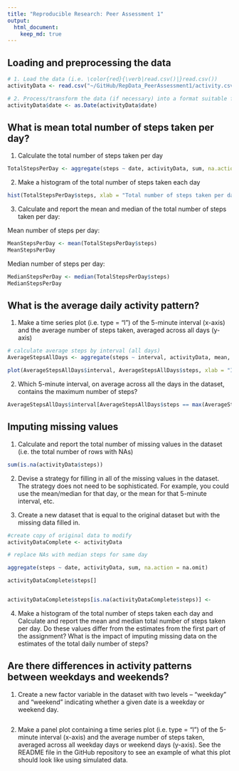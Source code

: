 ```yaml
---
title: "Reproducible Research: Peer Assessment 1"
output: 
  html_document:
    keep_md: true
---
```


## Loading and preprocessing the data

```r
# 1. Load the data (i.e. \color{red}{\verb|read.csv()|}read.csv())
activityData <- read.csv("~/GitHub/RepData_PeerAssessment1/activity.csv")

# 2. Process/transform the data (if necessary) into a format suitable for your analysis
activityData$date <- as.Date(activityData$date)
```

## What is mean total number of steps taken per day?

1. Calculate the total number of steps taken per day
```r
TotalStepsPerDay <- aggregate(steps ~ date, activityData, sum, na.action = na.omit)
```

2. Make a histogram of the total number of steps taken each day
```r
hist(TotalStepsPerDay$steps, xlab = "Total number of steps taken per day", main = "Total number of steps taken per day", breaks = 16, col = "lightblue")
```

3. Calculate and report the mean and median of the total number of steps taken per day:

Mean number of steps per day:
```r
MeanStepsPerDay <- mean(TotalStepsPerDay$steps)
MeanStepsPerDay
```
Median number of steps per day:
```r
MedianStepsPerDay <- median(TotalStepsPerDay$steps)
MedianStepsPerDay
```

## What is the average daily activity pattern?

1. Make a time series plot (i.e. \color{red}{\verb|type = "l"|}type = "l") of the 5-minute interval (x-axis) and the average number of steps taken, averaged across all days (y-axis)

```r
# calculate average steps by interval (all days)
AverageStepsAllDays <- aggregate(steps ~ interval, activityData, mean, na.action = na.omit)

plot(AverageStepsAllDays$interval, AverageStepsAllDays$steps, xlab = "Intervals (5-minutes)", ylab = "Average number of steps", main = "Average number of steps by interval" , type = "l", lwd=2, col = "lightblue")
```

2. Which 5-minute interval, on average across all the days in the dataset, contains the maximum number of steps?
```r
AverageStepsAllDays$interval[AverageStepsAllDays$steps == max(AverageStepsAllDays$steps)]

```

## Imputing missing values

1. Calculate and report the total number of missing values in the dataset (i.e. the total number of rows with \color{red}{\verb|NA|}NAs)
```r
sum(is.na(activityData$steps))
```

2. Devise a strategy for filling in all of the missing values in the dataset. The strategy does not need to be sophisticated. For example, you could use the mean/median for that day, or the mean for that 5-minute interval, etc.

3. Create a new dataset that is equal to the original dataset but with the missing data filled in.
```r
#create copy of original data to modify
activityDataComplete <- activityData

# replace NAs with median steps for same day

aggregate(steps ~ date, activityData, sum, na.action = na.omit)

activityDataComplete$steps[]


activityDataComplete$steps[is.na(activityDataComplete$steps)] <- 
```

4. Make a histogram of the total number of steps taken each day and Calculate and report the mean and median total number of steps taken per day. Do these values differ from the estimates from the first part of the assignment? What is the impact of imputing missing data on the estimates of the total daily number of steps?

## Are there differences in activity patterns between weekdays and weekends?
1. Create a new factor variable in the dataset with two levels – “weekday” and “weekend” indicating whether a given date is a weekday or weekend day.
```r

```

2. Make a panel plot containing a time series plot (i.e. \color{red}{\verb|type = "l"|}type = "l") of the 5-minute interval (x-axis) and the average number of steps taken, averaged across all weekday days or weekend days (y-axis). See the README file in the GitHub repository to see an example of what this plot should look like using simulated data.
```r

```


